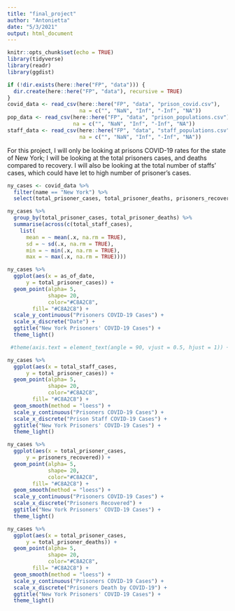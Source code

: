 ```yaml
---
title: "final_project"
author: "Antonietta"
date: "5/3/2021"
output: html_document
---
```


```r
knitr::opts_chunk$set(echo = TRUE)
library(tidyverse)
library(readr)
library(ggdist)
```

```r

if (!dir.exists(here::here("FP", "data"))) {
  dir.create(here::here("FP", "data"), recursive = TRUE)
}
covid_data <- read_csv(here::here("FP", "data", "prison_covid.csv"),
                       na = c("", "NaN", "Inf", "-Inf", "NA"))
pop_data <- read_csv(here::here("FP", "data", "prison_populations.csv"),
                     na = c("", "NaN", "Inf", "-Inf", "NA"))
staff_data <- read_csv(here::here("FP", "data", "staff_populations.csv"),
                       na = c("", "NaN", "Inf", "-Inf", "NA"))
```

For this project, I will only be looking at prisons COVID-19 rates for the state of New York; I will  be looking at the total prisoners cases, and deaths compared to recovery. I will also be looking at the total number of staffs' cases, which could have let to high number of prisoner's cases. 

```r
ny_cases <- covid_data %>%
  filter(name == "New York") %>%
  select(total_prisoner_cases, total_prisoner_deaths, prisoners_recovered, total_staff_cases, as_of_date)
```

```r
ny_cases %>%
  group_by(total_prisoner_cases, total_prisoner_deaths) %>%
  summarise(across(c(total_staff_cases),
    list(
      mean = ~ mean(.x, na.rm = TRUE),
      sd = ~ sd(.x, na.rm = TRUE),
      min = ~ min(.x, na.rm = TRUE),
      max = ~ max(.x, na.rm = TRUE))))
```
    

```r
ny_cases %>%
  ggplot(aes(x = as_of_date,
      y = total_prisoner_cases)) + 
  geom_point(alpha= 5, 
             shape= 20,
             color="#C8A2C8",
        fill= "#C8A2C8") +
  scale_y_continuous("Prisoners COVID-19 Cases") +
  scale_x_discrete("Date") +
  ggtitle("New York Prisoners' COVID-19 Cases") +
  theme_light()

 #theme(axis.text = element_text(angle = 90, vjust = 0.5, hjust = 1)) +
```

```r
ny_cases %>%
  ggplot(aes(x = total_staff_cases,
      y = total_prisoner_cases)) + 
  geom_point(alpha= 5, 
             shape= 20,
             color="#C8A2C8",
        fill= "#C8A2C8") +
  geom_smooth(method = "loess") +
  scale_y_continuous("Prisoners COVID-19 Cases") +
  scale_x_discrete("Prison Staff COVID-19 Cases") +
  ggtitle("New York Prisoners' COVID-19 Cases") +
  theme_light()
```
```r
ny_cases %>%
  ggplot(aes(x = total_prisoner_cases,
      y = prisoners_recovered)) + 
  geom_point(alpha= 5, 
             shape= 20,
             color="#C8A2C8",
        fill= "#C8A2C8") +
  geom_smooth(method = "loess") +
  scale_y_continuous("Prisoners COVID-19 Cases") +
  scale_x_discrete("Prisoners Recovered") +
  ggtitle("New York Prisoners' COVID-19 Cases") +
  theme_light()
```
```r
ny_cases %>%
  ggplot(aes(x = total_prisoner_cases,
      y = total_prisoner_deaths)) + 
  geom_point(alpha= 5, 
             shape= 20,
             color="#C8A2C8",
        fill= "#C8A2C8") +
  geom_smooth(method = "loess") +
  scale_y_continuous("Prisoners COVID-19 Cases") +
  scale_x_discrete("Prisoners Death by COVID-19") +
  ggtitle("New York Prisoners' COVID-19 Cases") +
  theme_light()
```